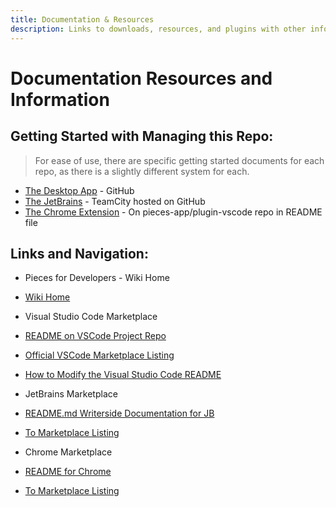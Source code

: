 ```yaml
---
title: Documentation & Resources
description: Links to downloads, resources, and plugins with other information on Pieces for Developers
---
```


# Documentation Resources and Information

## Getting Started with Managing this Repo:

> For ease of use, there are specific getting started documents for each repo, as there is a slightly different system for each.

* [The Desktop App](#) - GitHub
* [The JetBrains](#) - TeamCity hosted on GitHub
* [The Chrome Extension](#) - On pieces-app/plugin-vscode repo in README file


## Links and Navigation:
* Pieces for Developers - Wiki Home
* [Wiki Home](https://github.com/pieces-app/docs/wiki)

* Visual Studio Code Marketplace
* [README on VSCode Project Repo](https://github.com/pieces-app/plugin_vscode/blob/main/readme.md)
* [Official VSCode Marketplace Listing](https://marketplace.visualstudio.com/items?itemName=MeshIntelligentTechnologiesInc.pieces-vscode)
* [How to Modify the Visual Studio Code README](#)

* JetBrains Marketplace
* [README.md Writerside Documentation for JB](https://github.com/pieces-app/pieces-writerside-documentation)
* [To Marketplace Listing](https://plugins.jetbrains.com/plugin/17328-pieces--save-search-share--reuse-code-snippets)

* Chrome Marketplace
* [README for Chrome](#)
* [To Marketplace Listing](https://chrome.google.com/webstore/detail/pieces-save-code-snippets/igbgibhbfonhmjlechmeefimncpekepm)